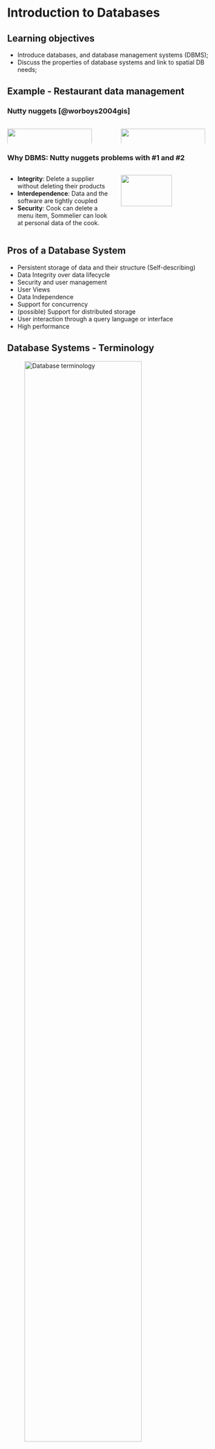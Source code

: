 # Introduction to Databases

## Learning objectives {background-color="lightPink"}

- Introduce databases, and database management systems (DBMS);
- Discuss the properties of database systems and link to spatial DB needs;

::: {.content-visible when-format="revealjs"}
## Example - Restaurant data management

### Nutty nuggets [@worboys2004gis]

:::: {.columns}
::: {.column width="50%"}
![](./figs/1_part/10b_introduction_DBMS/nutty.png){width="90%"}
:::

:::{.column width="50%"}
![](./figs/1_part/10b_introduction_DBMS/nutty_nuggets2.png){width="90%"}
:::
::::

:::

### Why DBMS: Nutty nuggets problems with #1 and #2

:::: {.columns}
::: {.column width="50%"}
- **Integrity**: Delete a supplier without deleting their products
- **Interdependence**: Data and the software are tightly coupled
- **Security**: Cook can delete a menu item, Sommelier can look at personal data of the cook.
:::

::: {.column width="50%"}
![](./figs/1_part/10b_introduction_DBMS/nutty_nuggets2.jpg){width="70%"}
:::
::::

## Pros of a Database System
:::{.incremental}
- Persistent storage of data and their structure (Self-describing)
- Data Integrity over data lifecycle
- Security and user management
- User Views
- Data Independence
- Support for concurrency
- (possible) Support for distributed storage
- User interaction through a query language or interface
- High performance
:::

## Database Systems - Terminology

![Database terminology](./figs/1_part/10b_introduction_DBMS/db_terminology.png){width="80%"}

### Schemas

:::: {.columns}
::: {.column width="50%"}
- **External schema:** Partial view of the database for a particular application
- **Logical schema:** User-oriented data representations
- **Internal or physical schema:** How the data are physically stored in the database
:::

::: {.column width="50%"}
![](./figs/1_part/10b_introduction_DBMS/data_abstraction.png){width="100%"}
:::
::::

## Elements of a DBMS

:::: {.columns}
::: {.column width="40%"}
![](./figs/1_part/10b_introduction_DBMS/elements_of_dbms.png){width="80%"}
:::

::: {.column width="60%"}
1. **Query compiler:** parses, analyses and compiles the query into executable code
2. **Query optimizer:** finds efficient execution plan
3. **Constraint enforcer:** enforces integrity constraints
4. **Runtime DB processor:** executes code
5. **Stored data manager:** interacts with OS for physical data access
6. **System catalog:** metadata about the data model: internal, conceptual & views
7. **Additional units:** DBMS specific
:::
::::

## Data Lifecycle and Data Query Languages

DQL enable the operations of the data lifecycle, separating the interface (Query Language) from the structure of the data (application or system specific)

1. The **specification** of data storage structures (e.g., tables)
2. **Loading** of data into these structures
3. **Queries** about the data
4. **Modification** of data in the data structures
5. **Deletion** of data 
6. **Discarding** of the storage data structures
7. **Management** of access and data protection

##
:::{.content-visible when-format="revealjs"}
:::{.callout-tip}
## Exercise: What about spatial DB?

- How may these requirements change when applying to spatial data? 
- Is there a difference for all of these operations? 
- Think of examples (a story) of the lifecycle steps used in a Spatial DB project.
:::
:::

## Spatial databases

- Share **all** of the mentioned characteristics;
- Support **all** of the mentioned properties;
- **Add** extras:
    - the support for **spatial data types** (conceptual/ logical schema); 
    - efficient **spatial data storage** (physical schema); and 
    - efficient spatial **access methods and query methods** (indexes, algorithms);
    - extend the query language to provide **support for spatial operators** between spatial data.

## Fundamental DB requirements

### Data Integrity and consistency

- **Consistency** and **integrity** should be assured by the DBMS throughout the DB lifecycle;
- **Integrity**: property of the DB assuring that business rules governing the values of the attributes in the database are adhered to. 
    - Applies to attributes, records, table
    - Entity integrity and referential integrity are assured through keys, constraints, triggers
- **Consistency**: at the completion of all transactions, the database is in a valid state that does not violate any integrity constraints, rules, triggers,...

### Transactions

- **Transaction**: an atomic unit of interaction between user and database:
    - Insertion,
    - Deletion,
    - Modification, or
    - Retrieval of data
- **Transactions** are implemented to support **concurrency** (multiple access at the same time) and **recovery management**(retrieval of valid DB state following failure)
- Transaction provide guarantees that **concurrent interactions** will have the same effect as **serial operations**.

### Transaction management

- Data loss may happen when transactions are incorrectly interleaved:

![](./figs/1_part/10b_introduction_DBMS/transaction_management.png)


::: {.content-visible when-format="revealjs"}
### {.unnumbered}
:::{.callout-tip}
## Exercise: Transactions on spatial data

Can you think of transactions that happen on **spatial** data? How might the concept of consistency be impacted?

- Let us first think - what may *spatial* data mean here?
:::
:::

::: {.content-visible when-format="revealjs"}
### {.unnumbered}
:::{.callout-tip}
## Exercise: Transactions on spatial data

![](./figs/1_part/12_conceptual_model/flighttracker.png){width="90%"}
:::
:::

## Views

- Different users can have different **views** of the same data (based on their access rights or needs)

## Views

![](./figs/1_part/10b_introduction_DBMS/views.png){width="50%"}

## Views

![](./figs/1_part/10b_introduction_DBMS/views2.png){width="50%"}

## Views

![](./figs/1_part/10b_introduction_DBMS/views3.png){width="50%"}

## Views

![](./figs/1_part/10b_introduction_DBMS/views4.png){width="50%"}

###
::: {.content-visible when-format="revealjs"}
:::{.callout-tip}
## Exercise: Spatial views

Discuss with neighbor how views might be useable in the spatial context.

![](./figs/1_part/10_spatial_data_modeling/exercise4.mov){height="50%"}

:::
:::


<!-- end slides -->
::: {.content-visible when-format="revealjs"}
## Next: [Logical model](/13_logical_model.html)

## References {background-color="lightYellow"}

:::